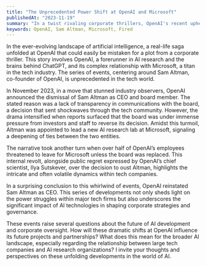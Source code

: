 ```yaml
---
title: "The Unprecedented Power Shift at OpenAI and Microsoft"
publishedAt: "2023-11-19"
summary: "In a twist rivaling corporate thrillers, OpenAI's recent upheaval, involving the dismissal and dramatic return of CEO Sam Altman, has shaken the tech world. This saga, intertwining OpenAI's future with Microsoft's strategic moves, not only highlights intense power dynamics within AI giants but also signals a new era in AI governance and tech partnerships."
keywords: OpenAI, Sam Altman, Microsoft, Fired
---
```


In the ever-evolving landscape of artificial intelligence, a real-life saga unfolded at OpenAI that could easily be mistaken for a plot from a corporate thriller. This story involves OpenAI, a forerunner in AI research and the brains behind ChatGPT, and its complex relationship with Microsoft, a titan in the tech industry. The series of events, centering around Sam Altman, co-founder of OpenAI, is unprecedented in the tech world.

In November 2023, in a move that stunned industry observers, OpenAI announced the dismissal of Sam Altman as CEO and board member. The stated reason was a lack of transparency in communications with the board, a decision that sent shockwaves through the tech community. However, the drama intensified when reports surfaced that the board was under immense pressure from investors and staff to reverse its decision. Amidst this turmoil, Altman was appointed to lead a new AI research lab at Microsoft, signaling a deepening of ties between the two entities.

The narrative took another turn when over half of OpenAI’s employees threatened to leave for Microsoft unless the board was replaced. This internal revolt, alongside public regret expressed by OpenAI’s chief scientist, Ilya Sutskever, over the decision to oust Altman, highlights the intricate and often volatile dynamics within tech companies.

In a surprising conclusion to this whirlwind of events, OpenAI reinstated Sam Altman as CEO. This series of developments not only sheds light on the power struggles within major tech firms but also underscores the significant impact of AI technologies in shaping corporate strategies and governance.

These events raise several questions about the future of AI development and corporate oversight. How will these dramatic shifts at OpenAI influence its future projects and partnerships? What does this mean for the broader AI landscape, especially regarding the relationship between large tech companies and AI research organizations? I invite your thoughts and perspectives on these unfolding developments in the world of AI.

